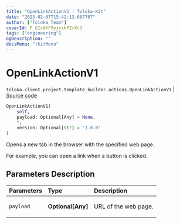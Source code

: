 ```yaml
---
title: "OpenLinkActionV1 | Toloka-Kit"
date: "2023-02-07T15:42:13.667767"
author: ["Toloka Team"]
coverId: F_bIcOYF9yjrxkPZrXc3
tags: ["engineering"]
ogDescription: ""
docsMenu: "tkitMenu"
---
```


# OpenLinkActionV1
`toloka.client.project.template_builder.actions.OpenLinkActionV1` | [Source code](https://github.com/Toloka/toloka-kit/blob/v1.1.3/src/client/project/template_builder/actions.py#L104)

```python
OpenLinkActionV1(
    self,
    payload: Optional[Any] = None,
    *,
    version: Optional[str] = '1.0.0'
)
```

Opens a new tab in the browser with the specified web page.

For example, you can open a link when a button is clicked.

## Parameters Description

| Parameters | Type | Description |
| :----------| :----| :-----------|
`payload`|**Optional\[Any\]**|<p>URL of the web page.</p>